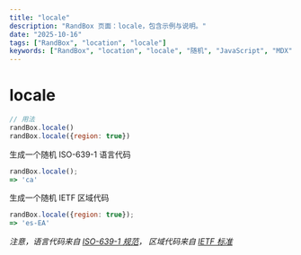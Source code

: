 ```yaml
---
title: "locale"
description: "RandBox 页面：locale，包含示例与说明。"
date: "2025-10-16"
tags: ["RandBox", "location", "locale"]
keywords: ["RandBox", "location", "locale", "随机", "JavaScript", "MDX"]
---
```


# locale

```js
// 用法
randBox.locale()
randBox.locale({region: true})
```

生成一个随机 ISO-639-1 语言代码

```js
randBox.locale();
=> 'ca'
```

生成一个随机 IETF 区域代码

```js
randBox.locale({region: true});
=> 'es-EA'
```


_注意，语言代码来自 [ISO-639-1 规范](http://www.loc.gov/standards/iso639-2/php/code_list.php)，
区域代码来自 [IETF 标准](http://data.okfn.org/data/core/language-codes#resource-language-codes-full)_
